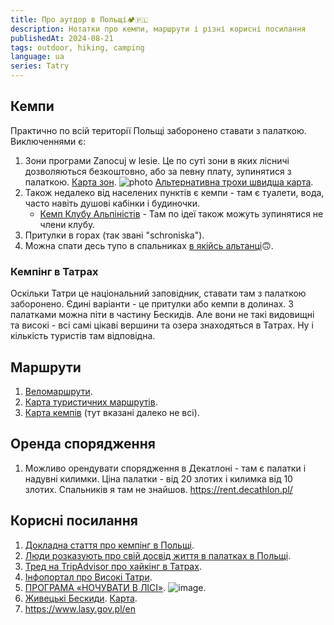 ```yaml
---
title: Про аутдор в Польщі🏕️🇵🇱
description: Нотатки про кемпи, маршрути і різні корисні посилання
publishedAt: 2024-08-21
tags: outdoor, hiking, camping
language: ua
series: Tatry
---
```


## Кемпи

Практично по всій території Польщі заборонено ставати з палаткою. Виключеннями є:

1. Зони програми Zanocuj w lesie. Це по суті зони в яких лісничі дозволяються безкоштовно, або за певну плату, зупинятися з палаткою. [Карта зон](https://www.bdl.lasy.gov.pl/portal/mapy).
   ![photo](/img/posts/2024-07-29-notes-on-poland-outdoor/336601081-c575eb40-eed2-4d28-aa54-42e7b5322ed3-optimized.png)
   [Альтернативна трохи швидша карта](https://velomapa.pl/mapy/zanocuj-w-lesie#7.82/49.603/21.443).
2. Також недалеко від населених пунктів є кемпи - там є туалети, вода, часто навіть душові кабінки і будиночки.
   - [Кемп Клубу Альпіністів](https://pza.org.pl/news/news-pza/baza-tatrzanska-pza-2023-komunikat) - Там по ідеї також можуть зупинятися не члени клубу.
3. Притулки в горах (так звані "schroniska").
4. Можна спати десь тупо в спальниках [в якійсь альтанці](https://www.youtube.com/watch?v=YQqk7EMIl7A&t=1867s)🙃.

### Кемпінг в Татрах

Оскільки Татри це національний заповідник, ставати там з палаткою заборонено. Єдині варіанти - це притулки або кемпи в долинах.
З палатками можна піти в частину Бескидів. Але вони не такі видовищні та високі - всі самі цікаві вершини та озера знаходяться в Татрах.
Ну і кількість туристів там відповідна.

## Маршрути

1. [Веломаршрути](https://velomapa.pl/).
2. [Карта туристичних маршрутів](https://mapa-turystyczna.pl/).
3. [Карта кемпів](https://czaswlas.pl/mapa?search=1&s_biwaki=1&s_nazwa=&m_zoom=10&m_lat=49.340105044998914&m_lng=20.076162815093998) (тут вказані далеко не всі).

## Оренда спорядження

1. Можливо орендувати спорядження в Декатлоні - там є палатки і надувні килимки. Ціна палатки - від 20 злотих і килимка від 10 злотих. Спальників я там не знайшов. https://rent.decathlon.pl/

## Корисні посилання

1. [Докладна стаття про кемпінг в Польщі](https://planpoland.com/camping-in-wild-in-poland/).
2. [Люди розказують про свій досвід життя в палатках в Польщі](https://www.instagram.com/p/C7BuN4foooO/).
3. [Тред на TripAdvisor про хайкінг в Татрах](https://www.tripadvisor.com/ShowTopic-g285710-i22729-k7753808-Wild_camping_near_Zakopane_Tatra_Mountains-Tatra_National_Park_Lesser_Poland_Province_Sout.html).
4. [Інфопортал про Високі Татри](https://www.summitpost.org/high-tatras-vysok-tatry/154185).
5. [ПРОГРАМА «НОЧУВАТИ В ЛІСІ»](https://nowytarg.krakow.lasy.gov.pl/program-zanocuj-w-lesie-). ![image](/img/posts/2024-07-29-notes-on-poland-outdoor/336601291-7f60ac4f-e424-4b57-a8ce-495484403e73-optimized.png).
6. [Живецькі Бескиди](https://ujsoly.katowice.lasy.gov.pl/program-zanocuj-w-lesie-). [Карта](https://www.arcgis.com/home/webmap/viewer.html?webmap=1ecc9b69124e46298c896a60e0a5318c&extent=18.8509,49.3808,19.358,49.5652).
7. https://www.lasy.gov.pl/en
